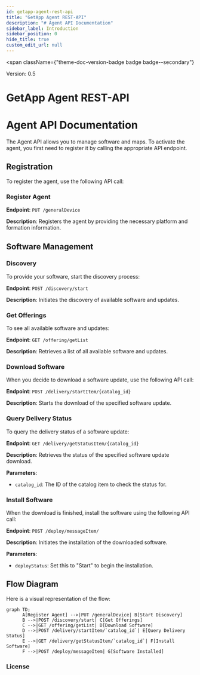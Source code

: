 ```yaml
---
id: getapp-agent-rest-api
title: "GetApp Agent REST-API"
description: "# Agent API Documentation"
sidebar_label: Introduction
sidebar_position: 0
hide_title: true
custom_edit_url: null
---
```



<span
  className={"theme-doc-version-badge badge badge--secondary"}
>
  Version: 0.5
</span>

<h1
  className={"openapi__heading"}
>
  GetApp Agent REST-API
</h1>



# Agent API Documentation

The Agent API allows you to manage software and maps. To activate the agent, you first need to register it by calling the appropriate API endpoint.

## Registration

To register the agent, use the following API call:

### Register Agent

**Endpoint**: `PUT /generalDevice`

**Description**: Registers the agent by providing the necessary platform and formation information.

## Software Management

### Discovery

To provide your software, start the discovery process:

**Endpoint**: `POST /discovery/start`

**Description**: Initiates the discovery of available software and updates.

### Get Offerings

To see all available software and updates:

**Endpoint**: `GET /offering/getList`

**Description**: Retrieves a list of all available software and updates.

### Download Software

When you decide to download a software update, use the following API call:

**Endpoint**: `POST /delivery/startItem/{catalog_id}`

**Description**: Starts the download of the specified software update.

### Query Delivery Status

To query the delivery status of a software update:

**Endpoint**: `GET /delivery/getStatusItem/{catalog_id}`

**Description**: Retrieves the status of the specified software update download.

**Parameters**:
- `catalog_id`: The ID of the catalog item to check the status for.

### Install Software

When the download is finished, install the software using the following API call:

**Endpoint**: `POST /deploy/messageItem/`

**Description**: Initiates the installation of the downloaded software.

**Parameters**:
- `deployStatus`: Set this to "Start" to begin the installation.

## Flow Diagram

Here is a visual representation of the flow:

```mermaid
graph TD;
      A[Register Agent] -->|PUT /generalDevice| B[Start Discovery]
      B -->|POST /discovery/start| C[Get Offerings]
      C -->|GET /offering/getList| D[Download Software]
      D -->|POST /delivery/startItem/`catalog_id`| E[Query Delivery Status]
      E -->|GET /delivery/getStatusItem/`catalog_id`| F[Install Software]
      F -->|POST /deploy/messageItem| G[Software Installed]
```


<div
  style={{"marginBottom":"var(--ifm-paragraph-margin-bottom)"}}
>
  <h3
    style={{"marginBottom":"0.25rem"}}
  >
    License
  </h3>
</div>
      